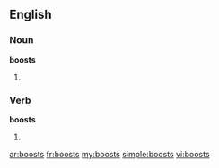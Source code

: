 ==English==

===Noun===
'''boosts'''

# {{plural of|[[boost]]}}

===Verb===
'''boosts'''

# {{third person singular of|[[boost]]}}

[[ar:boosts]]
[[fr:boosts]]
[[my:boosts]]
[[simple:boosts]]
[[vi:boosts]]